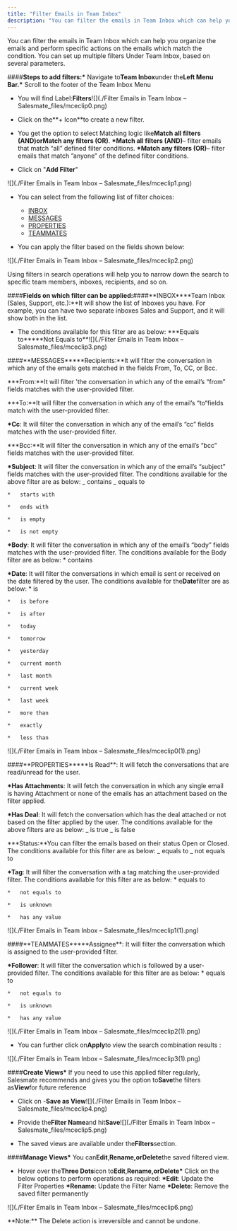 ```yaml
---
title: "Filter Emails in Team Inbox"
description: "You can filter the emails in Team Inbox which can help you organize the emails and perform specific actions on the emails which match the condition. Y..."
---
```


You can filter the emails in Team Inbox which can help you organize the emails and perform specific actions on the emails which match the condition. You can set up multiple filters Under Team Inbox, based on several parameters.

####**Steps to add filters:\*** Navigate to**Team Inbox**under the**Left Menu Bar.\*** Scroll to the footer of the Team Inbox Menu

- You will find Label:**Filters**![](./Filter Emails in Team Inbox – Salesmate_files/mceclip0.png)

- Click on the**\+ Icon**to create a new filter.

- You get the option to select Matching logic like**Match all filters (AND)**or**Match any filters (OR)**.
  **\*Match all filters (AND)**– filter emails that match “all” defined filter conditions.
  **\*Match any filters (OR)**– filter emails that match ”anyone” of the defined filter conditions.

- Click on "**Add Filter**"

![](./Filter Emails in Team Inbox – Salesmate_files/mceclip1.png)

- You can select from the following list of filter choices:

  - [INBOX](https://support.salesmate.io/hc/en-us/articles/360044121932-Filter-Emails-in-Team-Inbox#h_01GJFQR2B8QVZE1HZYD7PSEV6K)
  - [MESSAGES](https://support.salesmate.io/hc/en-us/articles/360044121932-Filter-Emails-in-Team-Inbox#h_01GJFQRBGMT9KAN43Z85F7YC5C)
  - [PROPERTIES](https://support.salesmate.io/hc/en-us/articles/360044121932-Filter-Emails-in-Team-Inbox#h_01GJFQRJ5DVWCDS7JVYVTP0TN2)
  - [TEAMMATES](https://support.salesmate.io/hc/en-us/articles/360044121932-Filter-Emails-in-Team-Inbox#h_01GJFQRRCDD5ER3S8S09G0ZWDK)

- You can apply the filter based on the fields shown below:

![](./Filter Emails in Team Inbox – Salesmate_files/mceclip2.png)

Using filters in search operations will help you to narrow down the search to specific team members, inboxes, recipients, and so on.

####**Fields on which filter can be applied:**####**INBOX\*\***Team Inbox (Sales, Support, etc.):\*\*It will show the list of Inboxes you have. For example, you can have two separate inboxes Sales and Support, and it will show both in the list.

- The conditions available for this filter are as below:
  **\*Equals to\*\*\***Not Equals to\*\*![](./Filter Emails in Team Inbox – Salesmate_files/mceclip3.png)

####**MESSAGES\*\*\***Recipients:\*\*It will filter the conversation in which any of the emails gets matched in the fields From, To, CC, or Bcc.

**\*From:**It will filter 'the conversation in which any of the email’s “from” fields matches with the user-provided filter.

**\*To:**It will filter the conversation in which any of the email’s “to“fields match with the user-provided filter.

**\*Cc**: It will filter the conversation in which any of the email’s “cc” fields matches with the user-provided filter.

**\*Bcc:**It will filter the conversation in which any of the email’s “bcc” fields matches with the user-provided filter.

**\*Subject**: It will filter the conversation in which any of the email’s “subject” fields matches with the user-provided filter. The conditions available for the above filter are as below:
_ contains
_ equals to

    *   starts with

    *   ends with

    *   is empty

    *   is not empty

**\*Body**: It will filter the conversation in which any of the email’s “body” fields matches with the user-provided filter. The conditions available for the Body filter are as below: \* contains

**\*Date**: It will filter the conversations in which email is sent or received on the date filtered by the user. The conditions available for the**Date**filter are as below: \* is

    *   is before

    *   is after

    *   today

    *   tomorrow

    *   yesterday

    *   current month

    *   last month

    *   current week

    *   last week

    *   more than

    *   exactly

    *   less than

![](./Filter Emails in Team Inbox – Salesmate_files/mceclip0(1).png)

####**PROPERTIES\*\*\***Is Read\*\*: It will fetch the conversations that are read/unread for the user.

**\*Has Attachments**: It will fetch the conversation in which any single email is having Attachment or none of the emails has an attachment based on the filter applied.

**\*Has Deal**: It will fetch the conversation which has the deal attached or not based on the filter applied by the user. The conditions available for the above filters are as below:
_ is true
_ is false

**\*Status:**You can filter the emails based on their status Open or Closed. The conditions available for this filter are as below:
_ equals to
_ not equals to

**\*Tag**: It will filter the conversation with a tag matching the user-provided filter. The conditions available for this filter are as below: \* equals to

    *   not equals to

    *   is unknown

    *   has any value

![](./Filter Emails in Team Inbox – Salesmate_files/mceclip1(1).png)

####**TEAMMATES\*\*\***Assignee\*\*: It will filter the conversation which is assigned to the user-provided filter.

**\*Follower**: It will filter the conversation which is followed by a user-provided filter. The conditions available for this filter are as below: \* equals to

    *   not equals to

    *   is unknown

    *   has any value

![](./Filter Emails in Team Inbox – Salesmate_files/mceclip2(1).png)

- You can further click on**Apply**to view the search combination results :

![](./Filter Emails in Team Inbox – Salesmate_files/mceclip3(1).png)

####**Create Views\*** If you need to use this applied filter regularly, Salesmate recommends and gives you the option to**Save**the filters as**View**for future reference

- Click on -**Save as View**![](./Filter Emails in Team Inbox – Salesmate_files/mceclip4.png)

- Provide the**Filter Name**and hit**Save**![](./Filter Emails in Team Inbox – Salesmate_files/mceclip5.png)

- The saved views are available under the**Filters**section.

####**Manage Views\*** You can**Edit**,**Rename,**or**Delete**the saved filtered view.

- Hover over the**Three Dots**icon to**Edit**,**Rename,**or**Delete\*** Click on the below options to perform operations as required:
  **\*Edit**: Update the Filter Properties
  **\*Rename**: Update the Filter Name
  **\*Delete**: Remove the saved filter permanently

![](./Filter Emails in Team Inbox – Salesmate_files/mceclip6.png)

<Note>
**Note:**  The Delete action is irreversible and cannot be undone.
</Note>
